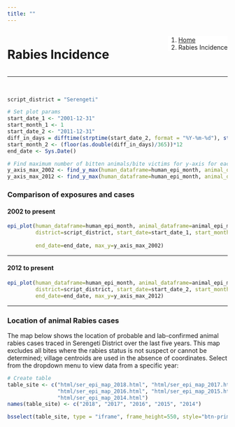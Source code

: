 ```yaml
---
title: ""
---
```


<!--Add a loading bar!-->
<script src="pace.js"></script>
<link href="pace_loadbar_loading.css" rel="stylesheet" />

<!--Create a block for title and breadcrumbs to appear on same line-->
<div style="width: 100%; display: inline-block;">
<div style="float: left;">
<h1>Rabies Incidence</h1>
</div>
<div style="float: right;">
<ol class="breadcrumb" style="background-color:white;">
  <li class="breadcrumb-item"><a href="index.html">Home</a></li>
  <li class="breadcrumb-item active">Rabies Incidence</li>
</ol>
</div>
</div>
<hr class="hr-orange">

<br>
  
<!--Begin page content!-->

```r
script_district = "Serengeti"
```


```r
# Set plot params
start_date_1 <- "2001-12-31"
start_month_1 <- 1
start_date_2 <- "2011-12-31"
diff_in_days = difftime(strptime(start_date_2, format = "%Y-%m-%d"), strptime(start_date_1, format = "%Y-%m-%d"), units = "days")
start_month_2 <- (floor(as.double(diff_in_days)/365))*12 
end_date <- Sys.Date()

# Find maximum number of bitten animals/bite victims for y-axis for each district
y_axis_max_2002 <- find_y_max(human_dataframe=human_epi_month, animal_dataframe=animal_epi_month, start_month=start_month_1, type="epi")
y_axis_max_2012 <- find_y_max(human_dataframe=human_epi_month, animal_dataframe=animal_epi_month, start_month=start_month_2, type="epi")
```
  
### Comparison of exposures and cases {.tabset .tabset-pills}   
  
#### 2002 to present  
``` r
epi_plot(human_dataframe=human_epi_month, animal_dataframe=animal_epi_month,
         district=script_district, start_date=start_date_1, start_month=start_month_1,
         
         end_date=end_date, max_y=y_axis_max_2002)
```

<hr class="hr-grey">
  
#### 2012 to present  
``` r
epi_plot(human_dataframe=human_epi_month, animal_dataframe=animal_epi_month, 
         district=script_district, start_date=start_date_2, start_month=start_month_2,
         end_date=end_date, max_y=y_axis_max_2012)
```

<hr class="hr-grey">
  
### Location of animal Rabies cases  
  
The map below shows the location of probable and lab-confirmed animal rabies cases traced in Serengeti District over the last five years.  This map excludes all bites where the rabies status is not suspect or cannot be determined; village centroids are used in the absence of coordinates. Select from the dropdown menu to view data from a specific year:  

```r
# Create table
table_site <- c("html/ser_epi_map_2018.html", "html/ser_epi_map_2017.html",
                "html/ser_epi_map_2016.html", "html/ser_epi_map_2015.html",
                "html/ser_epi_map_2014.html")
names(table_site) <- c("2018", "2017", "2016", "2015", "2014")

bsselect(table_site, type = "iframe", frame_height=550, style="btn-primary", show_tick=TRUE, height=0)
```

